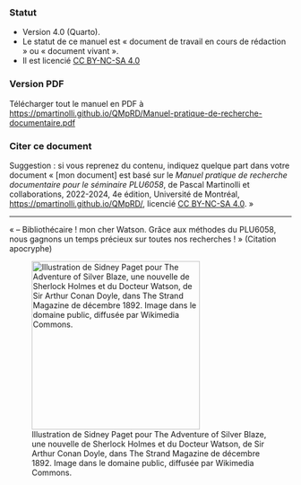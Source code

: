 ### Statut {.unnumbered}

- Version 4.0 (Quarto). 
- Le statut de ce manuel est « document de travail en cours de rédaction » ou « document vivant ». 
- Il est licencié [CC BY-NC-SA 4.0](https://creativecommons.org/licenses/by-nc-sa/4.0/)

### Version PDF {.unnumbered}

Télécharger tout le manuel en PDF à <https://pmartinolli.github.io/QMpRD/Manuel-pratique-de-recherche-documentaire.pdf>

### Citer ce document {.unnumbered}

Suggestion : si vous reprenez du contenu, indiquez quelque part dans votre document « \[mon document\] est basé sur le *Manuel pratique de recherche documentaire pour le séminaire PLU6058*, de Pascal Martinolli et collaborations, 2022-2024, 4e édition, Université de Montréal, <https://pmartinolli.github.io/QMpRD/>, licencié [CC BY-NC-SA 4.0](https://creativecommons.org/licenses/by-nc-sa/4.0/). »

------------------------------------------------------------------------

« – Bibliothécaire ! mon cher Watson. Grâce aux méthodes du PLU6058, nous gagnons un temps précieux sur toutes nos recherches ! » (Citation apocryphe)

![Illustration de Sidney Paget pour The Adventure of Silver Blaze, une nouvelle de Sherlock Holmes et du Docteur Watson, de Sir Arthur Conan Doyle, dans The Strand Magazine de décembre 1892. Image dans le domaine public, diffusée par Wikimedia Commons.](images/SherlockHolmes-bySidneyPaget-for-TheAdventureofSilverBlaze.jpg){fig-alt="Sherlock Holmes et le Docteur Watson discutant dans une cabine de train." fig-align="center" width="300"}
